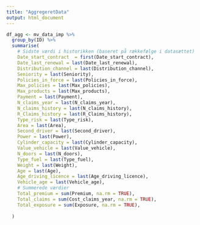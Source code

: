 ```yaml
---
title: "AggregeretData"
output: html_document
---
```


```r
df_agg <- mv_data_imp %>%
  group_by(ID) %>%
  summarise(
    # Sidste værdi i historikken (baseret på rækkefølge i datasættet)
    Date_start_contract  = first(Date_start_contract),
    Date_last_renewal = last(Date_last_renewal),
    Distribution_channel = last(Distribution_channel),
    Seniority = last(Seniority),
    Policies_in_force = last(Policies_in_force),
    Max_policies = last(Max_policies),
    Max_products = last(Max_products),
    Payment = last(Payment),
    N_claims_year = last(N_claims_year),
    N_claims_history = last(N_claims_history),
    R_Claims_history = last(R_Claims_history),
    Type_risk = last(Type_risk),
    Area = last(Area),
    Second_driver = last(Second_driver),
    Power = last(Power),
    Cylinder_capacity = last(Cylinder_capacity),
    Value_vehicle = last(Value_vehicle),
    N_doors = last(N_doors),
    Type_fuel = last(Type_fuel),
    Weight = last(Weight),
    Age = last(Age),
    Age_driving_licence = last(Age_driving_licence),
    Vehicle_age = last(Vehicle_age),
    # Summerede værdier
    Total_premium = sum(Premium, na.rm = TRUE),
    Total_claims = sum(Cost_claims_year, na.rm = TRUE),
    Total_exposure = sum(Exposure, na.rm = TRUE),
    
  )

```

